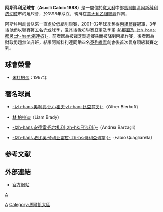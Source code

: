 {{noteTA
|T=zh-hans:阿斯科利足球俱乐部; zh-hant:阿斯科利足球會;
|1=zh-hans:阿斯科利足球俱乐部; zh-hant:阿斯科利足球會;
}}
{{Football club infobox
| clubname   = 阿斯科利<br />''Ascoli''
| image      = [[File:Ascoli_calcio.png|180px]]
| fullname   = Ascoli Calcio 1898 SpA
| nickname   = ''Picchio'' （啄木鳥）、<br />''Bianconeri'' (黑-白)
| founded    = 1898年
| ground     = [[德尔杜卡体育场|德尔杜卡体育场]]
| city       = [[意大利|意大利]]，[[阿斯科利皮切诺|阿斯科利皮切诺]]
| capacity   = 28,430 人
| chairman   = Roberto Benigni
| manager    = Franco Colomba
| league     = [[意大利足球乙級聯賽|意大利足球乙級聯賽]]
| season     = 2021–22
| position   = 意乙，第 6 位
| pattern_la1=|pattern_b1=_whitestripes|pattern_ra1=
| leftarm1=FFFFFF|body1=000000|rightarm1=FFFFFF|shorts1=FFFFFF|socks1=FFFFFF
| pattern_la2=|pattern_b2=|pattern_ra2=
| leftarm2=000000|body2=000000|rightarm2=000000|shorts2=000000|socks2=000000
}}
'''阿斯科利足球會'''（'''Ascoli Calcio 1898'''）是一間位於[[意大利|意大利]]中部[[馬爾凱|馬爾凱]]區[[阿斯科利皮切诺|阿斯科利皮切诺]]市的足球會，於1898年成立，現時在[[意乙|意大利乙組聯賽]]作賽。

阿斯科利創會以來一直處於低組別聯賽，2001–02年球季奪得[[意丙|丙組聯賽]]冠軍，3年後他們以聯賽第五名完成球季，但其後得知聯賽亞軍及季軍-[[熱那亞足球俱樂部|熱那亞]]及[[拖連奴足球俱樂部|-{zh-hans:都灵;zh-hant:拖連奴}-]]，前者因為被裁定製造賽果而被降到丙組作賽，後者因為財政問題無法升班，結果阿斯科利連同第四名[[泰列維素足球俱樂部|泰列維素]]創會後首次晉身頂級聯賽之列。

== 球會榮譽 ==
*[[米杜柏盃|米杜柏盃]]：1987年

== 著名球員 ==
*{{flagicon|GER}} [[奥利弗·比尔霍夫|-{zh-hans:奥利弗·比尔霍夫;zh-hant:比亞荷夫}-]]（Oliver Bierhoff）
*{{flagicon|IRL}} [[林·柏拉迪|林·柏拉迪]]（Liam Brady）
*{{flagicon|ITA}} [[安德雷·巴尔扎利|-{zh-hans:安德雷·巴尔扎利; zh-hk:巴沙利;}-]]（Andrea Barzagli）
*{{flagicon|ITA}} [[法比奧·哥利亞列拿|-{zh-hans:法比奥·夸利亚雷拉; zh-hk:哥利亞列拿;}-]]（Fabio Quagliarella）

== 参考文献 ==
{{reflist}}

== 外部連結 ==
*[http://www.ascolicalcio.it 官方網站] {{Wayback|url=http://www.ascolicalcio.it/ |date=20170914065401 }}{{it}}

{{意甲}}
{{意乙}}

[[Category:意大利足球俱樂部|A]]
[[Category:馬爾凱大區|Category:馬爾凱大區]]
[[分類:1898年建立的足球俱樂部|A]]